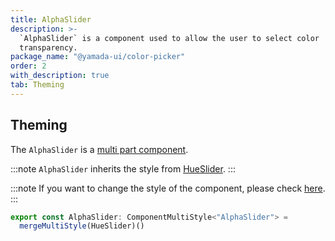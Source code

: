 ```yaml
---
title: AlphaSlider
description: >-
  `AlphaSlider` is a component used to allow the user to select color
  transparency.
package_name: "@yamada-ui/color-picker"
order: 2
with_description: true
tab: Theming
---
```


## Theming

The `AlphaSlider` is a [multi part component](/styled-system/theming/component-styles#multi-part-components).

:::note
`AlphaSlider` inherits the style from [HueSlider](/components/forms/hue-slider).
:::

:::note
If you want to change the style of the component, please check [here](/styled-system/theming/customize-theme#changing-the-style-of-components).
:::

```ts
export const AlphaSlider: ComponentMultiStyle<"AlphaSlider"> =
  mergeMultiStyle(HueSlider)()
```
